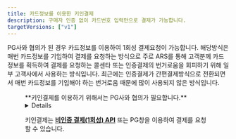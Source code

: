 ```yaml
---
title: 카드정보를 이용한 키인결제
description: 구매자 인증 없이 카드번호 입력만으로 결제가 가능합니다.
targetVersions: ["v1"]
---
```



PG사와 협의가 된 경우 카드정보를 이용하여 1회성 결제요청이 가능합니다.
해당방식은 매번 카드정보를 기입하여 결제를 요청하는 방식으로
주로 ARS를 통해 고객분께 카드 정보를 획득하여 결제를 요청하는 콜센타 또는
인증결제의 번거로움을 회피하기 위해 일부 고객사에서 사용하는 방식입니다.
최근에는 인증결제가 간편결제방식으로 전환되면서
매번 카드정보를 기입해야 하는 번거로움 때문에 많이 사용되지 않은 방식입니다.

<Figure src="/gitbook-assets/ko/image (302).png" caption={'포트원 이용 고객사 "링글 잉글리시 에듀케이션"'} />

<Hint style="info">
  **키인결제를 이용하기 위해서는 PG사와 협의가 필요합니다.**
</Hint>

<Details>
  <p slot="summary"> 키인결제 지원 PG사 확인하기</p>

  - 나이스페이
  - NHN KCP
  - 세틀뱅크
  - 키움페이(구 다우, 페이조아)
  - KSNET
  - 토스페이먼츠 (신 모듈)
</Details>

키인결제는 [**비인증 결제(1회성) API**](../../api/api-4/api-1) 또는 PG창을 이용하여 결제를 요청할 수 있습니다.
